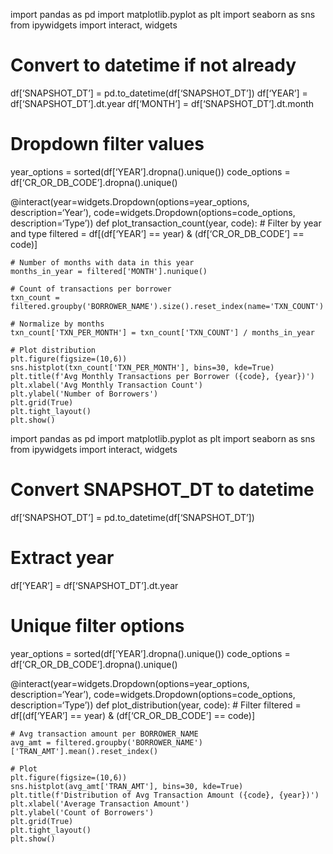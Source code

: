 import pandas as pd
import matplotlib.pyplot as plt
import seaborn as sns
from ipywidgets import interact, widgets

# Convert to datetime if not already
df['SNAPSHOT_DT'] = pd.to_datetime(df['SNAPSHOT_DT'])
df['YEAR'] = df['SNAPSHOT_DT'].dt.year
df['MONTH'] = df['SNAPSHOT_DT'].dt.month

# Dropdown filter values
year_options = sorted(df['YEAR'].dropna().unique())
code_options = df['CR_OR_DB_CODE'].dropna().unique()

@interact(year=widgets.Dropdown(options=year_options, description='Year'),
          code=widgets.Dropdown(options=code_options, description='Type'))
def plot_transaction_count(year, code):
    # Filter by year and type
    filtered = df[(df['YEAR'] == year) & (df['CR_OR_DB_CODE'] == code)]
    
    # Number of months with data in this year
    months_in_year = filtered['MONTH'].nunique()

    # Count of transactions per borrower
    txn_count = filtered.groupby('BORROWER_NAME').size().reset_index(name='TXN_COUNT')

    # Normalize by months
    txn_count['TXN_PER_MONTH'] = txn_count['TXN_COUNT'] / months_in_year

    # Plot distribution
    plt.figure(figsize=(10,6))
    sns.histplot(txn_count['TXN_PER_MONTH'], bins=30, kde=True)
    plt.title(f'Avg Monthly Transactions per Borrower ({code}, {year})')
    plt.xlabel('Avg Monthly Transaction Count')
    plt.ylabel('Number of Borrowers')
    plt.grid(True)
    plt.tight_layout()
    plt.show()


import pandas as pd
import matplotlib.pyplot as plt
import seaborn as sns
from ipywidgets import interact, widgets

# Convert SNAPSHOT_DT to datetime
df['SNAPSHOT_DT'] = pd.to_datetime(df['SNAPSHOT_DT'])

# Extract year
df['YEAR'] = df['SNAPSHOT_DT'].dt.year

# Unique filter options
year_options = sorted(df['YEAR'].dropna().unique())
code_options = df['CR_OR_DB_CODE'].dropna().unique()

@interact(year=widgets.Dropdown(options=year_options, description='Year'),
          code=widgets.Dropdown(options=code_options, description='Type'))
def plot_distribution(year, code):
    # Filter
    filtered = df[(df['YEAR'] == year) & (df['CR_OR_DB_CODE'] == code)]
    
    # Avg transaction amount per BORROWER_NAME
    avg_amt = filtered.groupby('BORROWER_NAME')['TRAN_AMT'].mean().reset_index()
    
    # Plot
    plt.figure(figsize=(10,6))
    sns.histplot(avg_amt['TRAN_AMT'], bins=30, kde=True)
    plt.title(f'Distribution of Avg Transaction Amount ({code}, {year})')
    plt.xlabel('Average Transaction Amount')
    plt.ylabel('Count of Borrowers')
    plt.grid(True)
    plt.tight_layout()
    plt.show()